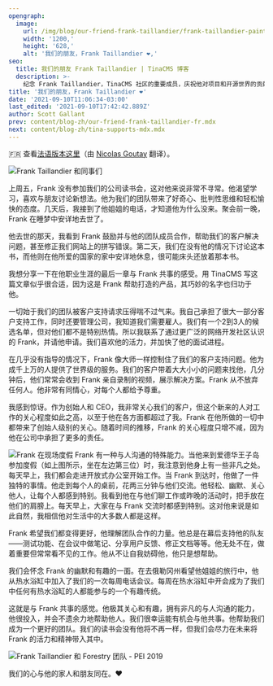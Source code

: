 ```yaml
---
opengraph:
  image:
    url: /img/blog/our-friend-frank-taillandier/frank-taillandier-painting.jpg
    width: '1200,'
    height: '628,'
    alt: '我们的朋友，Frank Taillandier ❤️,'
seo:
  title: 我们的朋友 Frank Taillandier | TinaCMS 博客
  description: >-
    纪念 Frank Taillandier，TinaCMS 社区的重要成员，庆祝他对项目和开源世界的贡献。
title: '我们的朋友，Frank Taillandier ❤️'
date: '2021-09-10T11:06:34-03:00'
last_edited: '2021-09-10T17:42:42.889Z'
author: Scott Gallant
prev: content/blog-zh/our-friend-frank-taillandier-fr.mdx
next: content/blog-zh/tina-supports-mdx.mdx
---
```


🇫🇷 查看[法语版本这里](/blog/our-friend-frank-taillandier-fr/)（由 [Nicolas Goutay](https://twitter.com/messages/17271529-58286073) 翻译）。

![Frank Taillandier 和同事们](/img/blog/our-friend-frank-taillandier/frank-taillandier-painting.jpg)

上周五，Frank 没有参加我们的公司读书会，这对他来说非常不寻常。他渴望学习，喜欢与朋友讨论新想法。他为我们的团队带来了好奇心、批判性思维和轻松愉快的态度。几天后，我接到了他姐姐的电话，才知道他为什么没来。聚会前一晚，Frank 在睡梦中安详地去世了。

他去世的那天，我看到 Frank 鼓励并与他的团队成员合作，帮助我们的客户解决问题，甚至修正我们网站上的拼写错误。第二天，我们在没有他的情况下讨论这本书，而他则在他所爱的国家的家中安详地休息，很可能床头还放着那本书。

我想分享一下在他职业生涯的最后一章与 Frank 共事的感受。用 TinaCMS 写这篇文章似乎很合适，因为这是 Frank 帮助打造的产品，其巧妙的名字也归功于他。

一切始于我们的团队被客户支持请求压得喘不过气来。我自己承担了很大一部分客户支持工作，同时还要管理公司，我知道我们需要雇人。我们有一个2到3人的候选名单，但对他们都不是特别热情。所以我联系了通过更广泛的网络开发社区认识的 Frank，并请他申请。我们喜欢他的活力，并加快了他的面试进程。

在几乎没有指导的情况下，Frank 像大师一样控制住了我们的客户支持问题。他为成千上万的人提供了世界级的服务。我们的客户带着大大小小的问题来找他，几分钟后，他们常常会收到 Frank 亲自录制的视频，展示解决方案。Frank 从不放弃任何人。他非常有同情心，对每个人都给予尊重。

我感到惊讶。作为创始人和 CEO，我非常关心我们的客户，但这个新来的人对工作的关心程度如此之高，以至于他在各方面都超过了我。Frank 在他所做的一切中都带来了创始人级别的关心。随着时间的推移，Frank 的关心程度只增不减，因为他在公司中承担了更多的责任。

![Frank 在现场度假](/img/blog/our-friend-frank-taillandier/forestry-retreat-1300.jpg)
Frank 有一种与人沟通的特殊能力。当他来到爱德华王子岛参加度假（如上图所示，坐在左边第三位）时，我注意到他身上有一些非凡之处。每天早上，我们都会走进开放式办公室开始工作。当 Frank 到达时，他做了一件独特的事情。他走到每个人的桌前，花两三分钟与他们交流。他轻松、幽默、关心他人，让每个人都感到特别。我看到他在与他们聊工作或昨晚的活动时，把手放在他们的肩膀上。每天早上，大家在与 Frank 交流时都感到特别。这对他来说是如此自然，我相信他对生活中的大多数人都是这样。

Frank 希望我们都变得更好，他理解团队合作的力量。他总是在幕后支持他的队友——测试功能、在会议中做笔记、分享用户反馈、修正文档等等。他无处不在，做着重要但常常看不见的工作。他从不让自我妨碍他，他只是想帮助。

我们会怀念 Frank 的幽默和有趣的一面。在去俄勒冈州看望他姐姐的旅行中，他从热水浴缸中加入了我们的一次每周电话会议。每周在热水浴缸中开会成为了我们中任何有热水浴缸的人都能参与的一个有趣传统。

这就是与 Frank 共事的感觉。他极其关心和有趣，拥有非凡的与人沟通的能力，他很投入，并会不遗余力地帮助他人。我们很幸运能有机会与他共事。他帮助我们成为一个更好的团队。我们的读书会没有他将不再一样，但我们会尽力在未来将 Frank 的活力和精神带入其中。

![Frank Taillandier 和 Forestry 团队 - PEI 2019](/img/blog/our-friend-frank-taillandier/forestry-team-pei.jpg)

我们的心与他的家人和朋友同在。❤️